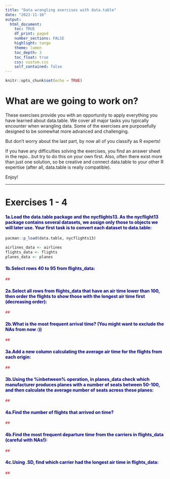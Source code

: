```yaml
---
title: "Data wrangling exercises with data.table" 
date: "2022-11-16"
output: 
  html_document:
    toc: TRUE
    df_print: paged
    number_sections: FALSE
    highlight: tango
    theme: lumen
    toc_depth: 3
    toc_float: true
    css: custom.css 
    self_contained: false
---
```


```r
knitr::opts_chunk$set(echo = TRUE)
```

# What are we going to work on?

These exercises provide you with an opportunity to apply everything you have learned about data.table. We cover all major tasks you typically encounter when wrangling data. Some of the exercises are purposefully designed to be somewhat more advanced and challenging. 

But don't worry about the last part, by now all of you classify as R experts!

If you have any difficulties solving the exercises, you find an answer sheet in the repo...but try to do this on your own first. Also, often there exist more than just one solution, so be creative and connect data.table to your other R expertise (after all, data.table is really compatible).

Enjoy!

***
# Exercises 1 - 4

#### <span style="color: navy;"> 1a.Load the data.table package and the nycflights13. As the nycflight13 package contains several datasets, we assign only those to objects we will later use. Your first task is to convert each dataset to data.table: </span>

```r
pacman::p_load(data.table, nycflights13)

airlines_data <- airlines
flights_data <- flights
planes_data <- planes

```


#### <span style="color: navy;"> 1b.Select rows 40 to 95 from flights_data: </span>


```r
##

```


#### <span style="color: navy;"> 2a.Select all rows from flights_data that have an air time lower than 100, then order the flights to show those with the longest air time first (decreasing order): </span>


```r
##

```


#### <span style="color: navy;"> 2b.What is the most frequent arrival time? (You might want to exclude the NAs from now :)) </span>


```r
##

```


#### <span style="color: navy;">  3a.Add a new column calculating the average air time for the flights from each origin: </span>


```r
##

```


#### <span style="color: navy;">  3b.Using the %inbetween% operation, in planes_data check which manufacturer produces planes with a number of seats between 50-100, and then calculate the average number of seats across these planes: </span>


```r
##

```


#### <span style="color: navy;">  4a.Find the number of flights that arrived on time? </span>


```r
##

```


#### <span style="color: navy;"> 4b.Find the most frequent departure time from the carriers in flights_data (careful with NAs!): </span>


```r
##

```


#### <span style="color: navy;"> 4c.Using .SD, find which carrier had the longest air time in flights_data: </span>


```r
##

```

